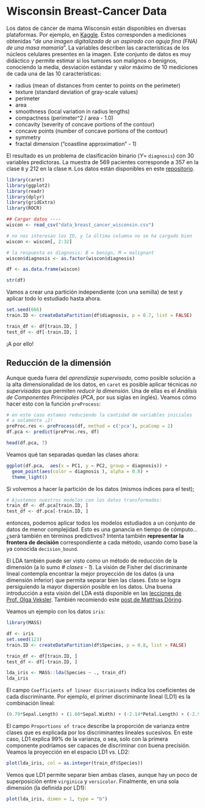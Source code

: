 # Wisconsin Breast-Cancer Data {#wiscon}

Los datos de cáncer de mama Wisconsin están disponibles en diversas plataformas. Por ejemplo, en [Kaggle](https://www.kaggle.com/uciml/breast-cancer-wisconsin-data). Estos corresponden a mediciones obtenidas "*de una imagen digitalizada de un aspirado con aguja fina (FNA) de una masa mamaria*". La variables describen las características de los núcleos celulares presentes en la imagen. Este conjunto de datos es muy didáctico y permite estimar si los tumores son malignos o benignos, conociendo la media, desviación estándar y valor máximo de 10 mediciones de cada una de las 10 características:

-   radius (mean of distances from center to points on the perimeter)
-   texture (standard deviation of gray-scale values)
-   perimeter
-   area
-   smoothness (local variation in radius lengths)
-   compactness (perimeter\^2 / area - 1.0)
-   concavity (severity of concave portions of the contour)
-   concave points (number of concave portions of the contour)
-   symmetry
-   fractal dimension ("coastline approximation" - 1)

El resultado es un problema de clasificación binario ($Y =$ `diagnosis`) con 30 variables predictoras. La muestra de 569 pacientes corresponde a 357 en la clase `B` y 212 en la clase `M`. Los datos están disponibles en este [repositorio]("https://raw.githubusercontent.com/hhroig/BAV-supervised/master/data_breast_cancer_wisconsin.csv").

```r
library(caret)
library(ggplot2)
library(readr)
library(dplyr)
library(gridExtra)
library(ROCR)

## Cargar datos ----
wiscon <- read_csv("data_breast_cancer_wisconsin.csv")

# no nos interesan los ID, y la última columna no se ha cargado bien
wiscon <- wiscon[, 2:32]

# la respuesta es diagnosis: B = benign, M = malignant
wiscon$diagnosis <- as.factor(wiscon$diagnosis)

df <- as.data.frame(wiscon)

str(df)
```

Vamos a crear una partición independiente (con una semilla) de test y aplicar todo lo estudiado hasta ahora.

```r
set.seed(666)
train.ID <- createDataPartition(df$diagnosis, p = 0.7, list = FALSE)

train_df <- df[train.ID, ]
test_df <- df[-train.ID, ]
```

¡A por ello!

## Reducción de la dimensión

Aunque queda fuera del *aprendizaje supervisado*, como posible solución a la alta dimensionalidad de los datos, en `caret` es posible aplicar técnicas *no supervisadas* que permiten *reducir la dimensión*. Una de ellas es el *Análisis de Componentes Principales* (*PCA*, por sus siglas en inglés). Veamos cómo hacer esto con la función `preProcess`:

```r
# en este caso estamos reduciendo la cantidad de variables iniciales
# a solamente ¡2!
preProc.res <- preProcess(df, method = c('pca'), pcaComp = 2)
df.pca <- predict(preProc.res, df)

head(df.pca, 7)
```

Veamos qué tan separadas quedan las clases ahora:

```r
ggplot(df.pca,  aes(x = PC1, y = PC2, group = diagnosis)) +
  geom_point(aes(color = diagnosis ), alpha = 0.8) +
  theme_light()
```

Si volvemos a hacer la partición de los datos (mismos índices para el test);

```r
# Ajustemos nuestros modelos con los datos transformados:
train_df <- df.pca[train.ID, ]
test_df <- df.pca[-train.ID, ]
```

entonces, podemos aplicar todos los modelos estudiados a un conjunto de datos de menor complejidad. Esto es una ganancia en tiempo de cómputo... ¿será también en términos predictivos? Intenta también **representar la frontera de decisión** correspondiente a cada método, usando como base la ya conocida `decision_bound`.

El LDA también puede ser visto como un método de reducción de la dimensión (a lo sumo *\# clases - 1*). La visión de Fisher del discriminante lineal contempla encontrar la mejor proyección de los datos (a una dimensión inferior) que permita separar bien las clases. Esto se logra persiguiendo la mayor dispersión posible en los datos. Una buena introducción a esta visión del LDA está disponible en las [lecciones de Prof. Olga Veksler](https://www.csd.uwo.ca/~olga/Courses/CS434a_541a/Lecture8.pdf). También recomiendo este [post de Matthias Döring](https://www.datascienceblog.net/post/machine-learning/linear-discriminant-analysis/).

Veamos un ejemplo con los datos `iris`:

```r
library(MASS)

df <- iris
set.seed(123)
train.ID <- createDataPartition(df$Species, p = 0.8, list = FALSE)

train_df <- df[train.ID, ]
test_df <- df[-train.ID, ]

lda_iris <- MASS::lda(Species ~ ., train_df)
lda_iris
```

El campo `Coefficients of linear discriminants` indica los coeficientes de cada discriminante. Por ejemplo, el primer discriminante lineal (LD1) es la combinación lineal:

```r
(0.79*Sepal.Length) + (1.60*Sepal.Width) + (-2.14*Petal.Length) + (-2.90*Petal.Width)
```

El campo `Proportions of trace` describe la proporción de varianza entre clases que es explicada por los discriminantes lineales sucesivos. En este caso, LD1 explica 99\% de la varianza, o sea, solo con la primera componente podríamos ser capaces de discriminar con buena precisión. Veamos la proyección en el espacio LD1 vs. LD2:

```r
plot(lda_iris, col = as.integer(train_df$Species))
```
 
Vemos que LD1 permite separar bien ambas clases, aunque hay un poco de superposición entre `virginica` y `versicolor`. Finalmente, en una sola dimensión (la definida por LD1):

```r
plot(lda_iris, dimen = 1, type = "b")
```

